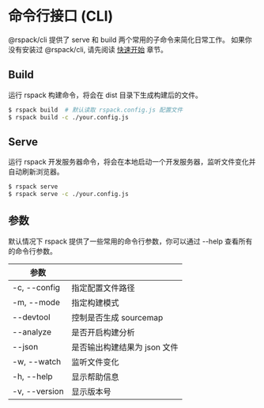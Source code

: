 # 命令行接口 (CLI)

@rspack/cli 提供了 serve 和 build 两个常用的子命令来简化日常工作。 如果你没有安装过 @rspack/cli, 请先阅读 [快速开始](/guide/quick-start) 章节。

## Build

运行 rspack 构建命令，将会在 dist 目录下生成构建后的文件。

```sh
$ rspack build  # 默认读取 rspack.config.js 配置文件
$ rspack build -c ./your.config.js
```

## Serve

运行 rspack 开发服务器命令，将会在本地启动一个开发服务器，监听文件变化并自动刷新浏览器。

```sh
$ rspack serve
$ rspack serve -c ./your.config.js
```

## 参数

默认情况下 rspack 提供了一些常用的命令行参数，你可以通过 --help 查看所有的命令行参数。

| 参数          |                              |
| ------------- | ---------------------------- |
| -c, --config  | 指定配置文件路径             |
| -m, --mode    | 指定构建模式                 |
| --devtool     | 控制是否生成 sourcemap       |
| --analyze     | 是否开启构建分析             |
| --json        | 是否输出构建结果为 json 文件 |
| -w, --watch   | 监听文件变化                 |
| -h, --help    | 显示帮助信息                 |
| -v, --version | 显示版本号                   |
